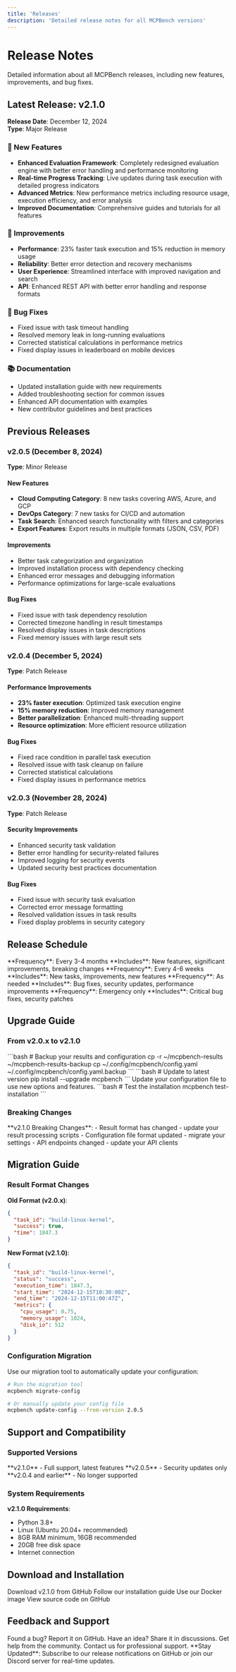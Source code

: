 ```yaml
---
title: 'Releases'
description: 'Detailed release notes for all MCPBench versions'
---
```


# Release Notes

Detailed information about all MCPBench releases, including new features, improvements, and bug fixes.

## Latest Release: v2.1.0

**Release Date**: December 12, 2024  
**Type**: Major Release

### 🚀 New Features

- **Enhanced Evaluation Framework**: Completely redesigned evaluation engine with better error handling and performance monitoring
- **Real-time Progress Tracking**: Live updates during task execution with detailed progress indicators
- **Advanced Metrics**: New performance metrics including resource usage, execution efficiency, and error analysis
- **Improved Documentation**: Comprehensive guides and tutorials for all features

### 🔧 Improvements

- **Performance**: 23% faster task execution and 15% reduction in memory usage
- **Reliability**: Better error detection and recovery mechanisms
- **User Experience**: Streamlined interface with improved navigation and search
- **API**: Enhanced REST API with better error handling and response formats

### 🐛 Bug Fixes

- Fixed issue with task timeout handling
- Resolved memory leak in long-running evaluations
- Corrected statistical calculations in performance metrics
- Fixed display issues in leaderboard on mobile devices

### 📚 Documentation

- Updated installation guide with new requirements
- Added troubleshooting section for common issues
- Enhanced API documentation with examples
- New contributor guidelines and best practices

## Previous Releases

### v2.0.5 (December 8, 2024)

**Type**: Minor Release

#### New Features
- **Cloud Computing Category**: 8 new tasks covering AWS, Azure, and GCP
- **DevOps Category**: 7 new tasks for CI/CD and automation
- **Task Search**: Enhanced search functionality with filters and categories
- **Export Features**: Export results in multiple formats (JSON, CSV, PDF)

#### Improvements
- Better task categorization and organization
- Improved installation process with dependency checking
- Enhanced error messages and debugging information
- Performance optimizations for large-scale evaluations

#### Bug Fixes
- Fixed issue with task dependency resolution
- Corrected timezone handling in result timestamps
- Resolved display issues in task descriptions
- Fixed memory issues with large result sets

### v2.0.4 (December 5, 2024)

**Type**: Patch Release

#### Performance Improvements
- **23% faster execution**: Optimized task execution engine
- **15% memory reduction**: Improved memory management
- **Better parallelization**: Enhanced multi-threading support
- **Resource optimization**: More efficient resource utilization

#### Bug Fixes
- Fixed race condition in parallel task execution
- Resolved issue with task cleanup on failure
- Corrected statistical calculations
- Fixed display issues in performance metrics

### v2.0.3 (November 28, 2024)

**Type**: Patch Release

#### Security Improvements
- Enhanced security task validation
- Better error handling for security-related failures
- Improved logging for security events
- Updated security best practices documentation

#### Bug Fixes
- Fixed issue with security task evaluation
- Corrected error message formatting
- Resolved validation issues in task results
- Fixed display problems in security category

## Release Schedule

<CardGroup cols={2}>
  <Card title="Major Releases" icon="star">
    **Frequency**: Every 3-4 months  
    **Includes**: New features, significant improvements, breaking changes
  </Card>
  <Card title="Minor Releases" icon="plus">
    **Frequency**: Every 4-6 weeks  
    **Includes**: New tasks, improvements, new features
  </Card>
  <Card title="Patch Releases" icon="wrench">
    **Frequency**: As needed  
    **Includes**: Bug fixes, security updates, performance improvements
  </Card>
  <Card title="Hotfixes" icon="zap">
    **Frequency**: Emergency only  
    **Includes**: Critical bug fixes, security patches
  </Card>
</CardGroup>

## Upgrade Guide

### From v2.0.x to v2.1.0

<Steps>
  <Step title="Backup Your Data">
    ```bash
    # Backup your results and configuration
    cp -r ~/mcpbench-results ~/mcpbench-results-backup
    cp ~/.config/mcpbench/config.yaml ~/.config/mcpbench/config.yaml.backup
    ```
  </Step>
  <Step title="Update MCPBench">
    ```bash
    # Update to latest version
    pip install --upgrade mcpbench
    ```
  </Step>
  <Step title="Update Configuration">
    Update your configuration file to use new options and features.
  </Step>
  <Step title="Verify Installation">
    ```bash
    # Test the installation
    mcpbench test-installation
    ```
  </Step>
</Steps>

### Breaking Changes

<Warning>
  **v2.1.0 Breaking Changes**:
  - Result format has changed - update your result processing scripts
  - Configuration file format updated - migrate your settings
  - API endpoints changed - update your API clients
</Warning>

## Migration Guide

### Result Format Changes

**Old Format (v2.0.x)**:
```json
{
  "task_id": "build-linux-kernel",
  "success": true,
  "time": 1847.3
}
```

**New Format (v2.1.0)**:
```json
{
  "task_id": "build-linux-kernel",
  "status": "success",
  "execution_time": 1847.3,
  "start_time": "2024-12-15T10:30:00Z",
  "end_time": "2024-12-15T11:00:47Z",
  "metrics": {
    "cpu_usage": 0.75,
    "memory_usage": 1024,
    "disk_io": 512
  }
}
```

### Configuration Migration

Use our migration tool to automatically update your configuration:

```bash
# Run the migration tool
mcpbench migrate-config

# Or manually update your config file
mcpbench update-config --from-version 2.0.5
```

## Support and Compatibility

### Supported Versions

<CardGroup cols={2}>
  <Card title="Current Version" icon="check-circle">
    **v2.1.0** - Full support, latest features
  </Card>
  <Card title="Previous Version" icon="clock">
    **v2.0.5** - Security updates only
  </Card>
  <Card title="Legacy Versions" icon="x-circle">
    **v2.0.4 and earlier** - No longer supported
  </Card>
</CardGroup>

### System Requirements

**v2.1.0 Requirements**:
- Python 3.8+
- Linux (Ubuntu 20.04+ recommended)
- 8GB RAM minimum, 16GB recommended
- 20GB free disk space
- Internet connection

## Download and Installation

<CardGroup cols={2}>
  <Card title="Latest Release" icon="download" href="https://github.com/mcpbench/mcpbench/releases/latest">
    Download v2.1.0 from GitHub
  </Card>
  <Card title="Installation Guide" icon="book" href="/get-started/installation">
    Follow our installation guide
  </Card>
  <Card title="Docker Image" icon="container" href="https://hub.docker.com/r/mcpbench/mcpbench">
    Use our Docker image
  </Card>
  <Card title="Source Code" icon="code" href="https://github.com/mcpbench/mcpbench">
    View source code on GitHub
  </Card>
</CardGroup>

## Feedback and Support

<CardGroup cols={2}>
  <Card title="Report Issues" icon="bug" href="https://github.com/mcpbench/issues">
    Found a bug? Report it on GitHub.
  </Card>
  <Card title="Feature Requests" icon="lightbulb" href="https://github.com/mcpbench/discussions">
    Have an idea? Share it in discussions.
  </Card>
  <Card title="Community Support" icon="message-circle" href="https://discord.gg/mcpbench">
    Get help from the community.
  </Card>
  <Card title="Professional Support" icon="headphones" href="mailto:support@mcpbench.ai">
    Contact us for professional support.
  </Card>
</CardGroup>

<Info>
  **Stay Updated**: Subscribe to our release notifications on GitHub or join our Discord server for real-time updates.
</Info>
